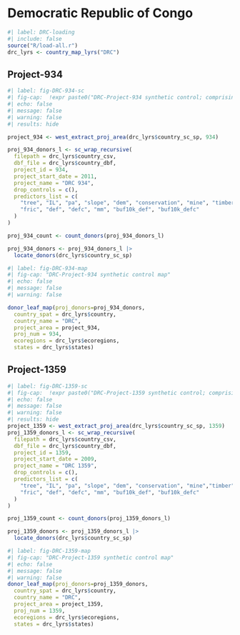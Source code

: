 # Democratic Republic of Congo {.unnumbered}


```r
#| label: DRC-loading
#| include: false
source("R/load-all.r")
drc_lyrs <- country_map_lyrs("DRC")
```

## Project-934

```r
#| label: fig-DRC-934-sc
#| fig-cap:  !expr paste0("DRC-Project-934 synthetic control; comprising ", proj_934_count$n_weighted, " donors from a potential pool of ", proj_934_count$n_pot, " donors. The donor pool subset is based on a buffer deforestation threshold value of ", proj_934_donors_l$cutoff)
#| echo: false
#| message: false
#| warning: false
#| results: hide

project_934 <- west_extract_proj_area(drc_lyrs$country_sc_sp, 934)

proj_934_donors_l <- sc_wrap_recursive(
  filepath = drc_lyrs$country_csv,
  dbf_file = drc_lyrs$country_dbf,
  project_id = 934,
  project_start_date = 2011,
  project_name = "DRC 934",
  drop_controls = c(),
  predictors_list = c(
    "tree", "IL", "pa", "slope", "dem", "conservation", "mine", "timber",
    "fric", "def", "defc", "mm", "buf10k_def", "buf10k_defc"
  )
)

proj_934_count <- count_donors(proj_934_donors_l)

proj_934_donors <- proj_934_donors_l |>
  locate_donors(drc_lyrs$country_sc_sp)
```
```r
#| label: fig-DRC-934-map
#| fig-cap: "DRC-Project-934 synthetic control map"
#| echo: false
#| message: false
#| warning: false

donor_leaf_map(proj_donors=proj_934_donors, 
  country_spat = drc_lyrs$country,
  country_name = "DRC",
  project_area = project_934,
  proj_num = 934,
  ecoregions = drc_lyrs$ecoregions,
  states = drc_lyrs$states)
```




## Project-1359

```r
#| label: fig-DRC-1359-sc
#| fig-cap:  !expr paste0("DRC-Project-1359 synthetic control; comprising ", proj_1359_count$n_weighted, " donors from a potential pool of ", proj_1359_count$n_pot, " donors. The donor pool subset is based on a buffer deforestation threshold value of ", proj_1359_donors_l$cutoff)
#| echo: false
#| message: false
#| warning: false
#| results: hide
project_1359 <- west_extract_proj_area(drc_lyrs$country_sc_sp, 1359)
proj_1359_donors_l <- sc_wrap_recursive(
  filepath = drc_lyrs$country_csv,
  dbf_file = drc_lyrs$country_dbf,
  project_id = 1359,
  project_start_date = 2009,
  project_name = "DRC 1359",
  drop_controls = c(),
  predictors_list = c(
    "tree", "IL", "pa", "slope", "dem", "conservation", "mine","timber", 
    "fric", "def", "defc", "mm", "buf10k_def", "buf10k_defc"
  )
)

proj_1359_count <- count_donors(proj_1359_donors_l)

proj_1359_donors <- proj_1359_donors_l |>
  locate_donors(drc_lyrs$country_sc_sp)
```
```r
#| label: fig-DRC-1359-map
#| fig-cap: "DRC-Project-1359 synthetic control map"
#| echo: false
#| message: false
#| warning: false
donor_leaf_map(proj_donors=proj_1359_donors, 
  country_spat = drc_lyrs$country,
  country_name = "DRC",
  project_area = project_1359,
  proj_num = 1359,
  ecoregions = drc_lyrs$ecoregions,
  states = drc_lyrs$states)
```